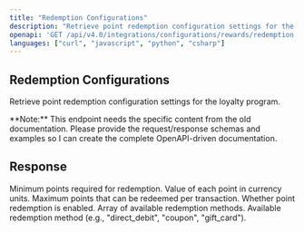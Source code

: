 ```yaml
---
title: "Redemption Configurations"
description: "Retrieve point redemption configuration settings for the loyalty program."
openapi: 'GET /api/v4.0/integrations/configurations/rewards/redemption'
languages: ["curl", "javascript", "python", "csharp"]
---
```


## Redemption Configurations

Retrieve point redemption configuration settings for the loyalty program.

<Info>
**Note:** This endpoint needs the specific content from the old documentation. Please provide the request/response schemas and examples so I can create the complete OpenAPI-driven documentation.
</Info>

## Response

<ResponseField name="minimumPoints" type="number">
Minimum points required for redemption.
</ResponseField>

<ResponseField name="pointValue" type="number">
Value of each point in currency units.
</ResponseField>

<ResponseField name="maximumRedemption" type="number">
Maximum points that can be redeemed per transaction.
</ResponseField>

<ResponseField name="enabled" type="boolean">
Whether point redemption is enabled.
</ResponseField>

<ResponseField name="redemptionMethods" type="array">
Array of available redemption methods.

<ResponseField name="redemptionMethods[]" type="string">
Available redemption method (e.g., "direct_debit", "coupon", "gift_card").
</ResponseField>
</ResponseField>
